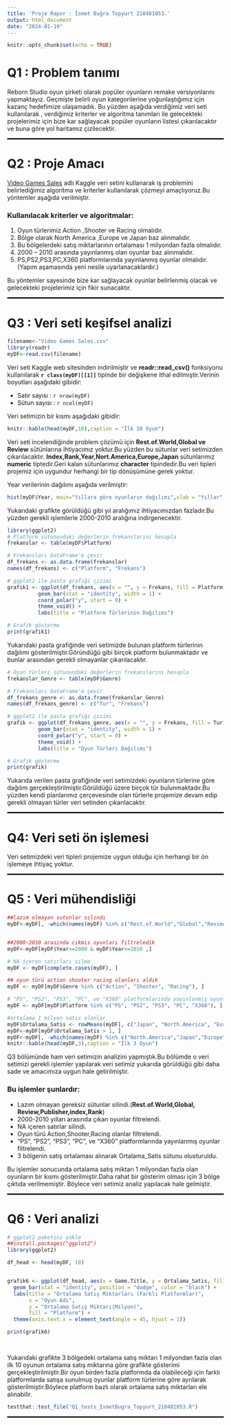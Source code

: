 ```yaml
---
title: 'Proje Rapor : İsmet Buğra Topyurt 210401053.'
output: html_document
date: "2024-01-19"
---
```


```r
knitr::opts_chunk$set(echo = TRUE)
```

# Q1 : Problem tanımı

Reborn Studio oyun şirketi olarak popüler oyunların remake versiyonlarını yapmaktayız. Geçmişte belirli oyun kategorilerine yoğunlaştığımız için kazanç hedefimize ulaşamadık. Bu yüzden aşağıda verdiğimiz veri seti kullanılarak , verdiğimiz kriterler ve algoritma tanımları ile gelecekteki projelerimiz için bize kar sağlayacak popüler oyunların listesi çıkarılacaktır ve buna göre yol haritamız çizilecektir.

<hr style="border:1px solid black;">

# Q2 : Proje Amacı

[Video Games Sales](https://www.kaggle.com/datasets/thedevastator/global-video-game-sales-and-reviews/data) adlı Kaggle veri setini kullanarak iş problemini belirlediğimiz algoritma ve kriterler kullanılarak çözmeyi amaçlıyoruz.Bu yöntemler aşağıda verilmiştir.

### Kullanılacak kriterler ve algoritmalar:

1.  Oyun türlerimiz Action ,Shooter ve Racing olmalıdır.
2.  Bölge olarak North America ,Europe ve Japan baz alınmalıdır.
3.  Bu bölgelerdeki satış miktarlarının ortalaması 1 milyondan fazla olmalıdır.
4.  2000 -- 2010 arasında yayınlanmış olan oyunlar baz alınmalıdır.
5.  PS,PS2,PS3,PC,X360 platformlarında yayınlanmış oyunlar olmalıdır.(Yapım aşamasında yeni nesile uyarlanacaklardır.)

Bu yöntemler sayesinde bize kar sağlayacak oyunlar belirlenmiş olacak ve gelecekteki projelerimiz için fikir sunacaktır.

<hr style="border:1px solid black;">

# Q3 : Veri seti keşifsel analizi

```r
filename<-"Video Games Sales.csv"
library(readr)
myDF<-read.csv(filename)


```

Veri seti Kaggle web sitesinden indirilmiştir ve **readr::read_csv()** fonksiyonu kullanılarak **`r class(myDF)[[1]]`** tipinde bir değişkene ithal edilmiştir.Verinin boyutları aşağıdaki gibidir:

-   Satır sayısı : `r nrow(myDF)`
-   Sütun sayısı : `r ncol(myDF)`

Veri setimizin bir kısmı aşağıdaki gibidir:

```r
knitr::kable(head(myDF,10),caption = "İlk 10 Oyun")

```

Veri seti incelendiğinde problem çözümü için **Rest.of.World,Global ve Review** sütünlarına ihtiyacımız yoktur.Bu yüzden bu sütunlar veri setimizden çıkarılacaktır. **Index,Rank,Year,Nort.America,Europe,Japan** sütunlarımız **numeric** tiptedir.Geri kalan sütunlarımız **character** tipindedir.Bu veri tipleri projemiz için uygundur herhangi bir tip dönüşümüne gerek yoktur.

Year verilerinin dağılımı aşağıda verilmiştir:

```r
hist(myDF$Year, main="Yıllara göre oyunların dağılımı",xlab = "Yıllar",ylab = "Sıklık",col = "lightblue")
```

Yukarıdaki grafikte görüldüğü gibi yıl aralığımız ihtiyacımızdan fazladır.Bu yüzden gerekli işlemlerle 2000-2010 aralığına indirgenecektir.

```r
library(ggplot2)
# Platform sütunundaki değerlerin frekanslarını hesapla
frekanslar <- table(myDF$Platform)

# Frekansları DataFrame'e çevir
df_frekans <- as.data.frame(frekanslar)
names(df_frekans) <- c("Platform", "Frekans")

# ggplot2 ile pasta grafiği çizimi
grafik1 <- ggplot(df_frekans, aes(x = "", y = Frekans, fill = Platform)) +
          geom_bar(stat = "identity", width = 1) +
          coord_polar("y", start = 0) +
          theme_void() +
          labs(title = "Platform Türlerinin Dağılımı")

# Grafik gösterme
print(grafik1)
```

Yukarıdaki pasta grafiğinde veri setimizde bulunan platform türlerinin dağılımı gösterilmiştir.Göründüğü gibi birçok platform bulunmaktadır ve bunlar arasından gerekli olmayanlar çıkarılacaktır.

```r
# Oyun türleri sütunundaki değerlerin frekanslarını hesapla
frekanslar_Genre <- table(myDF$Genre)

# Frekansları DataFrame'e çevir
df_frekans_genre <- as.data.frame(frekanslar_Genre)
names(df_frekans_genre) <- c("Tur", "Frekans")

# ggplot2 ile pasta grafiği çizimi
grafik <- ggplot(df_frekans_genre, aes(x = "", y = Frekans, fill = Tur)) +
          geom_bar(stat = "identity", width = 1) +
          coord_polar("y", start = 0) +
          theme_void() +
          labs(title = "Oyun Türleri Dağılımı")

# Grafik gösterme
print(grafik)
```

Yukarıda verilen pasta grafiğinde veri setimizdeki oyunların türlerine göre dağılım gerçekleştirilmiştir.Görüldüğü üzere birçok tür bulunmaktadır.Bu yüzden kendi planlarımız çerçevesinde olan türlerle projemize devam edip gerekli olmayan türler veri setinden çıkarılacaktır.

<hr style="border:1px solid black;">

# Q4: Veri seti ön işlemesi

Veri setimizdeki veri tipleri projemize uygun olduğu için herhangi bir ön işlemeye ihtiyaç yoktur.

<hr style="border:1px solid black;">

# Q5 : Veri mühendisliği

```r

##lazım olmayan sutunlar sılındı
myDF<-myDF[, -which(names(myDF) %in% c("Rest.of.World","Global","Review","Publisher","index","Rank"))]


##2000-2010 arasında cıkmıs oyunları filtreledik
myDF<-myDF[myDF$Year>=2000 & myDF$Year<=2010 ,]

# NA içeren satırları silme
myDF <- myDF[complete.cases(myDF), ]

## oyun türü action shooter racing olanları aldık
myDF <- myDF[myDF$Genre %in% c("Action", "Shooter", "Racing"), ]

# "PS", "PS2", "PS3", "PC", ve "X360" platformlarında yayınlanmış oyunları seçme
myDF <- myDF[myDF$Platform %in% c("PS", "PS2", "PS3", "PC", "X360"), ]

#ortalama 1 milyon satıs olanlar
myDF$Ortalama_Satis <- rowMeans(myDF[, c("Japan", "North.America", "Europe")], na.rm = TRUE)
myDF<-myDF[myDF$Ortalama_Satis > 1, ]
myDF<-myDF[, -which(names(myDF) %in% c("North.America","Japan","Europe"))]
knitr::kable(head(myDF,3),caption = "İlk 3 Oyun")

```

Q3 bölümünde ham veri setimizin analizini yapmıştık.Bu bölümde o veri setimizi gerekli işlemler yapılarak veri setimiz yukarıda görüldüğü gibi daha sade ve amacımıza uygun hale getirilmiştir.

### Bu işlemler şunlardır:

-   Lazım olmayan gereksiz sütunlar silindi.(**Rest.of.World,Global, Review,Publisher,index,Rank**)
-   2000-2010 yılları arasında çıkan oyunlar filtrelendi.
-   NA içeren satırlar silindi.
-   Oyun türü Action,Shooter,Racing olanlar filtrelendi.
-   "PS", "PS2", "PS3", "PC", ve "X360" platformlarında yayınlanmış oyunlar filtrelendi.
-   3 bölgenin satış ortalaması alınarak Ortalama_Satis sütunu olusturuldu.

Bu işlemler sonucunda ortalama satış miktarı 1 milyondan fazla olan oyunların bir kısmı gösterilmiştir.Daha rahat bir gösterim olması için 3 bölge çıktıda verilmemiştir. Böylece veri setimiz analiz yapılacak hale gelmiştir.

<hr style="border:1px solid black;">

# Q6 : Veri analizi

```r

# ggplot2 paketini yükle
##install.packages("ggplot2")
library(ggplot2)

df_head <- head(myDF, 10)


grafik6 <- ggplot(df_head, aes(x = Game.Title, y = Ortalama_Satis, fill = Platform)) +
  geom_bar(stat = "identity", position = "dodge", color = "black") +
  labs(title = "Ortalama Satış Miktarları (Farklı Platformlar)",
       x = "Oyun Adı",
       y = "Ortalama Satış Miktarı(Milyon)",
       fill = "Platform") +
  theme(axis.text.x = element_text(angle = 45, hjust = 1))

print(grafik6)

  
```

Yukarıdaki grafikte 3 bölgedeki ortalama satış miktarı 1 milyondan fazla olan ilk 10 oyunun ortalama satış miktarına göre grafikte gösterimi gerçekleştirilmiştir.Bir oyun birden fazla platformda da olabileceği için farklı platformlarda satışa sunulmuş oyunlar platform türlerine göre ayrılarak gösterilmiştir.Böylece platform bazlı olarak ortalama satış miktarları ele alınabilir.

```r
testthat::test_file("Q1_tests_IsmetBugra_Topyurt_210401053.R")
```

<hr style="border:1px solid black;">

